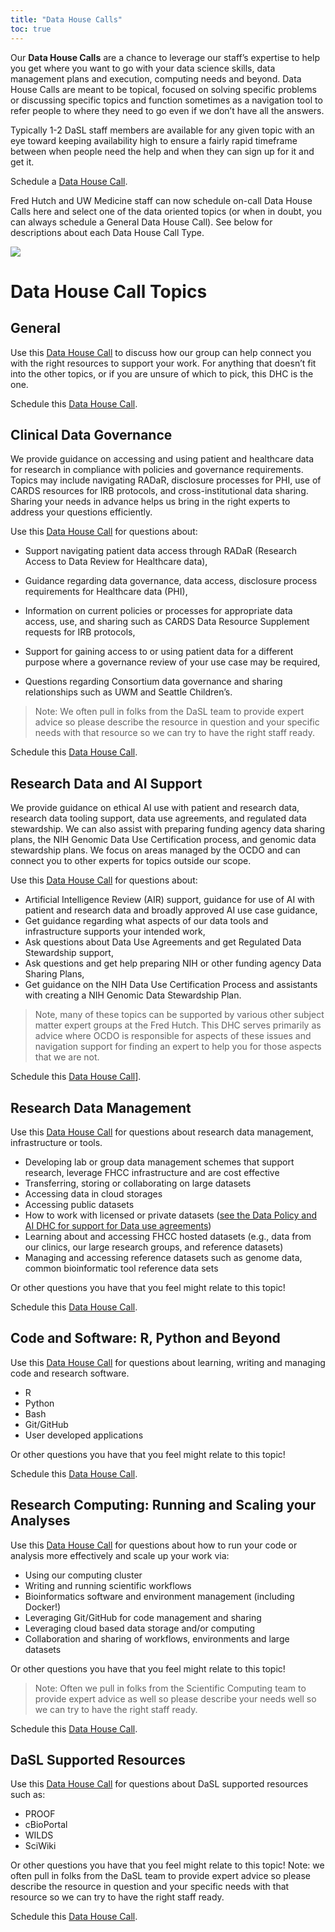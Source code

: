 ```yaml
---
title: "Data House Calls"
toc: true
---
```


Our **Data House Calls** are a chance to leverage our staff's expertise to help you get where you want to go with your data science skills, data management plans and execution, computing needs and beyond. Data House Calls are meant to be topical, focused on solving specific problems or discussing specific topics and function sometimes as a navigation tool to refer people to where they need to go even if we don’t have all the answers.  

Typically 1-2 DaSL staff members are available for any given topic with an eye toward keeping availability high to ensure a fairly rapid timeframe between when people need the help and when they can sign up for it and get it.

:::: {layout="[ 70, 30 ]"}
::: {#first-column}


::: {.callout-tip appearance="simple"}
Schedule a [Data House Call](https://calendly.com/data-house-calls).  
:::
Fred Hutch and UW Medicine staff can now schedule on-call Data House Calls here and select one of the data oriented topics (or when in doubt, you can always schedule a General Data House Call). See below for descriptions about each Data House Call Type.  
:::


::: {#second-column}


![](../img/DaSLHouseCalls-lucy.png)

:::
::::


# Data House Call Topics




## General
Use this [Data House Call](https://outlook.office.com/book/GeneralDataHouseCall@fredhutch.onmicrosoft.com/s/VB6niny2jkaG2pdOglIplw2c) to discuss how our group can help connect you with the right resources to support your work. For anything that doesn't fit into the other topics, or if you are unsure of which to pick, this DHC is the one.


::: {.callout-tip appearance="simple"}
Schedule this [Data House Call](https://outlook.office.com/book/GeneralDataHouseCall@fredhutch.onmicrosoft.com/s/VB6niny2jkaG2pdOglIplw2).  
:::

## Clinical Data Governance

We provide guidance on accessing and using patient and healthcare data for research in compliance with policies and governance requirements. Topics may include navigating RADaR, disclosure processes for PHI, use of CARDS resources for IRB protocols, and cross-institutional data sharing. Sharing your needs in advance helps us bring in the right experts to address your questions efficiently.

Use this [Data House Call](https://outlook.office.com/book/GeneralDataHouseCall@fredhutch.onmicrosoft.com/s/x7Fhy2MuH0OuhtwmHKi38w2) for questions about:

- Support navigating patient data access through RADaR (Research Access to Data Review for Healthcare data),

- Guidance regarding data governance, data access, disclosure process requirements for Healthcare data (PHI),

- Information on current policies or processes for appropriate data access, use, and sharing such as CARDS Data Resource Supplement requests for IRB protocols,

- Support for gaining access to or using patient data for a different purpose where a governance review of your use case may be required,

- Questions regarding Consortium data governance and sharing relationships such as UWM and Seattle Children's.

> Note:  We often pull in folks from the DaSL team to provide expert advice so please describe the resource in question and your specific needs with that resource so we can try to have the right staff ready.


::: {.callout-tip appearance="simple"}
Schedule this [Data House Call](https://outlook.office.com/book/GeneralDataHouseCall@fredhutch.onmicrosoft.com/s/x7Fhy2MuH0OuhtwmHKi38w2).  
:::



## Research Data and AI Support

We provide guidance on ethical AI use with patient and research data, research data tooling support, data use agreements, and regulated data stewardship. We can also assist with preparing funding agency data sharing plans, the NIH Genomic Data Use Certification process, and genomic data stewardship plans. We focus on areas managed by the OCDO and can connect you to other experts for topics outside our scope.

Use this [Data House Call](https://outlook.office.com/book/GeneralDataHouseCall@fredhutch.onmicrosoft.com/s/Za2VlkjdWkeCgWJkeonMQg2) for questions about:

- Artificial Intelligence Review (AIR) support, guidance for use of AI with patient and research data and broadly approved AI use case guidance,
- Get guidance regarding what aspects of our data tools and infrastructure supports your intended work,
- Ask questions about Data Use Agreements and get Regulated Data Stewardship support,
- Ask questions and get help preparing NIH or other funding agency Data Sharing Plans,
- Get guidance on the NIH Data Use Certification Process and assistants with creating a NIH Genomic Data Stewardship Plan.

>Note, many of these topics can be supported by various other subject matter expert groups at the Fred Hutch. This DHC serves primarily as advice where OCDO is responsible for aspects of these issues and navigation support for finding an expert to help you for those aspects that we are not.


::: {.callout-tip appearance="simple"}
Schedule this [Data House Call](https://outlook.office.com/book/GeneralDataHouseCall@fredhutch.onmicrosoft.com/s/Za2VlkjdWkeCgWJkeonMQg2)].  
:::



## Research Data Management



Use this [Data House Call](https://calendly.com/data-house-calls/management) for questions about research data management, infrastructure or tools.


- Developing lab or group data management schemes that support research, leverage FHCC infrastructure and are cost effective
- Transferring, storing or collaborating on large datasets
- Accessing data in cloud storages
- Accessing public datasets
- How to work with licensed or private datasets ([see the Data Policy and AI DHC for support for Data use agreements](programs/dhc.qmd#data-policy-and-ai))
- Learning about and accessing FHCC hosted datasets (e.g., data from our clinics, our large research groups, and reference datasets)
- Managing and accessing reference datasets such as genome data, common bioinformatic tool reference data sets

Or other questions you have that you feel might relate to this topic!



::: {.callout-tip appearance="simple"}
Schedule this [Data House Call](https://calendly.com/data-house-calls/management).  
:::
## Code and Software: R, Python and Beyond
Use this [Data House Call](https://calendly.com/data-house-calls/code) for questions about learning, writing and managing code and research software.

- R
- Python
- Bash
- Git/GitHub
- User developed applications

Or other questions you have that you feel might relate to this topic!

::: {.callout-tip appearance="simple"}
Schedule this [Data House Call](https://calendly.com/data-house-calls/code).  
:::
## Research Computing: Running and Scaling your Analyses

Use this [Data House Call](https://calendly.com/data-house-calls/computing) for questions about how to run your code or analysis more effectively and scale up your work via:

- Using our computing cluster
- Writing and running scientific workflows
- Bioinformatics software and environment management (including Docker!)
- Leveraging Git/GitHub for code management and sharing
- Leveraging cloud based data storage and/or computing
- Collaboration and sharing of workflows, environments and large datasets

Or other questions you have that you feel might relate to this topic!  

>Note: Often we pull in folks from the Scientific Computing team to provide expert advice as well so please describe your needs well so we can try to have the right staff ready.



::: {.callout-tip appearance="simple"}
Schedule this [Data House Call](https://calendly.com/data-house-calls/computing).  
:::


## DaSL Supported Resources

Use this [Data House Call](https://calendly.com/data-house-calls/resources) for questions about DaSL supported resources such as:

- PROOF
- cBioPortal
- WILDS
- SciWiki

Or other questions you have that you feel might relate to this topic! Note: we often pull in folks from the DaSL team to provide expert advice so please describe the resource in question and your specific needs with that resource so we can try to have the right staff ready.

::: {.callout-tip appearance="simple"}
Schedule this [Data House Call](https://calendly.com/data-house-calls/resources).  
:::


